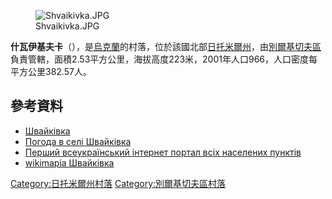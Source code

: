 [[Image:Shvaikivka.JPG|right]]

{{coord|49|59|31|N|28|30|9|E|scale:30000|display=title}}

'''什瓦伊基夫卡'''（{{lang-uk|Швайківка}}），是[[烏克蘭|烏克蘭]]的村落，位於該國北部[[日托米爾州|日托米爾州]]，由[[別爾基切夫區|別爾基切夫區]]負責管轄，面積2.53平方公里，海拔高度223米，2001年人口966，人口密度每平方公里382.57人。

==參考資料==
*[http://w1.c1.rada.gov.ua/pls/z7502/A005?rdat1=28.08.2012&rf7571=8864 Швайківка]{{dead link|date=2017年11月 |bot=InternetArchiveBot |fix-attempted=yes }}
* [http://weather.in.ua/ua/zhitomirskaja/28712 Погода в селі Швайківка] {{Wayback|url=http://weather.in.ua/ua/zhitomirskaja/28712 |date=20111219151230 }}
* [http://1ua.com.ua/c20345 Перший всеукраїнський інтернет портал всіх населених пунктів] {{Wayback|url=http://1ua.com.ua/c20345 |date=20160304200657 }}
* [http://wikimapia.org/#lang=uk&lat=49.981254&lon=28.519478&z=12&m=b wikimapia Швайківка] {{WebCite|url=https://www.webcitation.org/61CZ2O6Sc?url=http://wikimapia.org/#lang=uk&lat=49.981254&lon=28.519478&z=12&m=b |date=20110825123910 |dateformat=iso }}

{{DEFAULTSORT:Швайківка}}
[[Category:日托米爾州村落|Category:日托米爾州村落]]
[[Category:別爾基切夫區村落|Category:別爾基切夫區村落]]


{{Zhytomyr-geo-stub}}